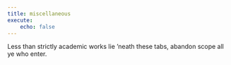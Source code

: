 ```yaml
---
title: miscellaneous
execute:
    echo: false
---
```


Less than strictly academic works lie 'neath these tabs, abandon scope all ye who enter.


